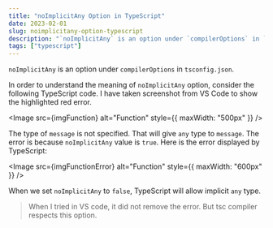 ```yaml
---
title: "noImplicitAny Option in TypeScript"
date: 2023-02-01
slug: noimplicitany-option-typescript
description: "`noImplicitAny` is an option under `compilerOptions` in `tsconfig.json`."
tags: ["typescript"]
---
```



`noImplicitAny` is an option under `compilerOptions` in `tsconfig.json`.

In order to understand the meaning of `noImplicitAny` option, consider the following TypeScript code. I have taken screenshot from VS Code to show the highlighted red error.

<Image src={imgFunction} alt="Function" style={{ maxWidth: "500px" }} />

The type of `message` is not specified. That will give `any` type to `message`. The error is because `noImplicitAny` value is `true`. Here is the error displayed by TypeScript:

<Image src={imgFunctionError} alt="Function" style={{ maxWidth: "600px" }} />

When we set `noImplicitAny` to `false`, TypeScript will allow implicit `any` type.

> When I tried in VS code, it did not remove the error. But tsc compiler respects this option.
